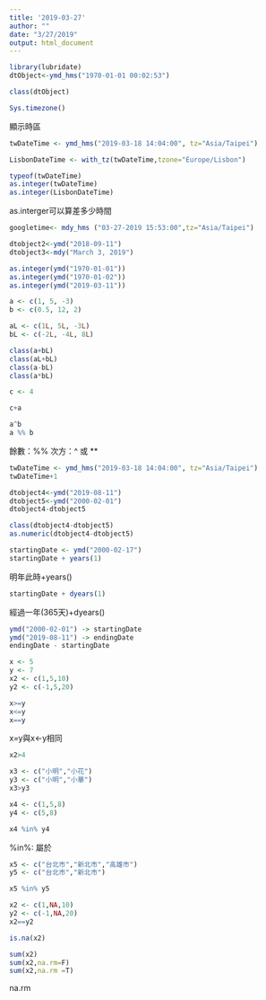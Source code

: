 ```yaml
---
title: '2019-03-27'
author: ""
date: "3/27/2019"
output: html_document
---
```

```r
library(lubridate)
dtObject<-ymd_hms("1970-01-01 00:02:53") 
```
```r
class(dtObject)
```
```r
Sys.timezone()
```
顯示時區
```r
twDateTime <- ymd_hms("2019-03-18 14:04:00", tz="Asia/Taipei")
```
```r
LisbonDateTime <- with_tz(twDateTime,tzone="Europe/Lisbon")
```
```r
typeof(twDateTime)
as.integer(twDateTime)
as.integer(LisbonDateTime)
```
as.interger可以算差多少時間
```r
googletime<- mdy_hms ("03-27-2019 15:53:00",tz="Asia/Taipei")
```
```r
dtobject2<-ymd("2018-09-11")
dtobject3<-mdy("March 3, 2019")
```
```r
as.integer(ymd("1970-01-01"))
as.integer(ymd("1970-01-02"))
as.integer(ymd("2019-03-11"))
```
```r
a <- c(1, 5, -3)
b <- c(0.5, 12, 2)
```
```r
aL <- c(1L, 5L, -3L)
bL <- c(-2L, -4L, 8L)
```
```r
class(a+bL)
class(aL+bL)
class(a-bL)
class(a*bL)
```
```r
c <- 4

c+a
```
```r
a^b
a %% b
```
餘數：%%
次方：^ 或 **
```r
twDateTime <- ymd_hms("2019-03-18 14:04:00", tz="Asia/Taipei")
twDateTime+1
```
```r
dtobject4<-ymd("2019-08-11")
dtobject5<-ymd("2000-02-01")
dtobject4-dtobject5
```
```r
class(dtobject4-dtobject5)
as.numeric(dtobject4-dtobject5)
```
```r
startingDate <- ymd("2000-02-17")
startingDate + years(1)
```
明年此時+years()
```r
startingDate + dyears(1)
```
經過一年(365天)+dyears()
```r
ymd("2000-02-01") -> startingDate
ymd("2019-08-11") -> endingDate
endingDate - startingDate
```
```r
x <- 5
y <- 7
x2 <- c(1,5,10)
y2 <- c(-1,5,20)
```

```r
x>=y
x<=y
x==y
```
x=y與x<-y相同
```r
x2>4
```
```r
x3 <- c("小明","小花")
y3 <- c("小明","小華")
x3>y3
```
```r
x4 <- c(1,5,8)
y4 <- c(5,8)

x4 %in% y4
```
%in%: 屬於
```r
x5 <- c("台北市","新北市","高雄市")
y5 <- c("台北市","新北市")

x5 %in% y5
```
```r
x2 <- c(1,NA,10)
y2 <- c(-1,NA,20)
x2==y2
```
```r
is.na(x2)
```
```r
sum(x2)
sum(x2,na.rm=F)
sum(x2,na.rm =T)
```
na.rm 
